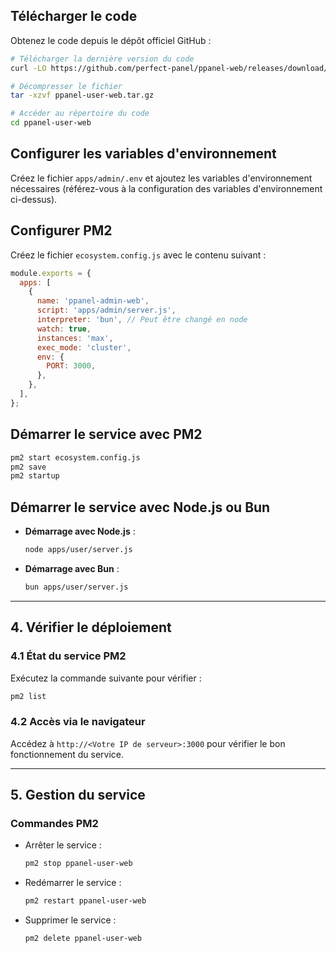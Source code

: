 ## Télécharger le code

Obtenez le code depuis le dépôt officiel GitHub :

```bash
# Télécharger la dernière version du code
curl -LO https://github.com/perfect-panel/ppanel-web/releases/download/v1.0.0/ppanel-admin-web.tar.gz

# Décompresser le fichier
tar -xzvf ppanel-user-web.tar.gz

# Accéder au répertoire du code
cd ppanel-user-web
```

## Configurer les variables d'environnement

Créez le fichier `apps/admin/.env` et ajoutez les variables d'environnement nécessaires (référez-vous à la configuration des variables d'environnement ci-dessus).

## Configurer PM2

Créez le fichier `ecosystem.config.js` avec le contenu suivant :

```javascript
module.exports = {
  apps: [
    {
      name: 'ppanel-admin-web',
      script: 'apps/admin/server.js',
      interpreter: 'bun', // Peut être changé en node
      watch: true,
      instances: 'max',
      exec_mode: 'cluster',
      env: {
        PORT: 3000,
      },
    },
  ],
};
```

## Démarrer le service avec PM2

```bash
pm2 start ecosystem.config.js
pm2 save
pm2 startup
```

## Démarrer le service avec Node.js ou Bun

- **Démarrage avec Node.js** :

  ```bash
  node apps/user/server.js
  ```

- **Démarrage avec Bun** :

  ```bash
  bun apps/user/server.js
  ```

---

## **4. Vérifier le déploiement**

### **4.1 État du service PM2**

Exécutez la commande suivante pour vérifier :

```bash
pm2 list
```

### **4.2 Accès via le navigateur**

Accédez à `http://<Votre IP de serveur>:3000` pour vérifier le bon fonctionnement du service.

---

## **5. Gestion du service**

### **Commandes PM2**

- Arrêter le service :

  ```bash
  pm2 stop ppanel-user-web
  ```

- Redémarrer le service :

  ```bash
  pm2 restart ppanel-user-web
  ```

- Supprimer le service :

  ```bash
  pm2 delete ppanel-user-web
  ```


<Giscus />
